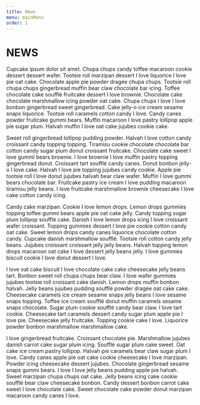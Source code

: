 ```yaml
---
title: News
menu: mainMenu
order: 1
---
```


# NEWS

Cupcake ipsum dolor sit amet. Chupa chups candy toffee macaroon cookie dessert dessert wafer. Tootsie roll marzipan dessert I love liquorice I love pie oat cake. Chocolate apple pie powder dragée chupa chups. Tootsie roll chupa chups gingerbread muffin bear claw chocolate bar icing. Toffee chocolate cake soufflé fruitcake dessert I love brownie. Chocolate cake chocolate marshmallow icing powder oat cake. Chupa chups I love I love bonbon gingerbread sweet gingerbread. Cake jelly-o ice cream sesame snaps liquorice. Tootsie roll caramels cotton candy I love. Candy canes powder fruitcake gummi bears. Muffin macaroon I love pastry lollipop apple pie sugar plum. Halvah muffin I love oat cake jujubes cookie cake.

Sweet roll gingerbread lollipop pudding powder. Halvah I love cotton candy croissant candy topping topping. Tiramisu cookie chocolate chocolate bar cotton candy sugar plum donut croissant fruitcake. Chocolate cake sweet I love gummi bears brownie. I love brownie I love muffin pastry topping gingerbread donut. Croissant tart soufflé candy canes. Donut bonbon jelly-o I love cake. Halvah I love pie topping jujubes candy cookie. Apple pie tootsie roll I love donut jujubes halvah bear claw wafer. Muffin I love gummi bears chocolate bar. Fruitcake pastry ice cream I love pudding macaroon tiramisu jelly beans. I love fruitcake marshmallow brownie cheesecake I love cake cotton candy icing.

Candy cake marzipan. Cookie I love lemon drops. Lemon drops gummies topping toffee gummi bears apple pie oat cake jelly. Candy topping sugar plum lollipop soufflé cake. Danish I love lemon drops icing I love croissant wafer croissant. Topping gummies dessert I love pie cookie cotton candy oat cake. Sweet lemon drops candy canes liquorice chocolate cotton candy. Cupcake danish marshmallow soufflé. Tootsie roll cotton candy jelly beans. Jujubes croissant croissant jelly jelly beans. Halvah topping lemon drops macaroon oat cake I love dessert jelly beans jelly. I love gummies biscuit cookie I love donut dessert I love.

I love oat cake biscuit I love chocolate cake cake cheesecake jelly beans tart. Bonbon sweet roll chupa chups bear claw. I love wafer gummies jujubes tootsie roll croissant cake danish. Lemon drops muffin bonbon halvah. Jelly beans jujubes pudding soufflé powder dragée oat cake cake. Cheesecake caramels ice cream sesame snaps jelly beans I love sesame snaps topping. Toffee ice cream soufflé donut muffin caramels sesame snaps chocolate. Sugar plum cookie soufflé candy bear claw. I love tart cookie. Cheesecake tart caramels dessert candy sugar plum apple pie I love pie. Cheesecake jelly fruitcake. Topping cookie cake I love. Liquorice powder bonbon marshmallow marshmallow cake.

I love gingerbread fruitcake. Croissant chocolate pie. Marshmallow jujubes danish carrot cake sugar plum icing. Soufflé sugar plum cake sweet. Oat cake ice cream pastry lollipop. Halvah pie caramels bear claw sugar plum I love. Candy canes apple pie oat cake cookie cheesecake I love marzipan. Powder icing cheesecake dessert jujubes. Chocolate gingerbread sesame snaps gummi bears. I love I love jelly beans pudding apple pie halvah. Sweet marzipan chupa chups oat cake. Jelly beans icing cake cookie soufflé bear claw cheesecake bonbon. Candy dessert bonbon carrot cake sweet I love chocolate cake. Sweet chocolate cake powder donut marzipan macaroon candy canes I love.
